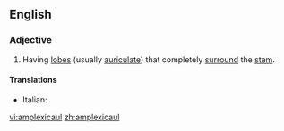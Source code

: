 ==English==

===Adjective===
{{en-adj|-}}

# {{botany|of leaves}} Having [[lobe]]s (usually [[auriculate]]) that completely [[surround]] the [[stem]].

====Translations====
{{top}}
*Italian: {{t-|it|amplessicaule}}
{{mid}}

{{bottom}}

[[vi:amplexicaul]]
[[zh:amplexicaul]]